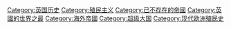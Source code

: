 {{Catnav|頁面分類|各種主題的頁面分類|各種主題的歷史|文化史|帝國}}
{{Catnav|頁面分類|各種主題的頁面分類|按國家分類|各國歷史|英国历史}}
{{Catnav|頁面分類|历史|各種主題的歷史|文化史|帝國}}
{{Catnav|頁面分類|历史|各國歷史|英国历史}}

{{catmore}}
{{Commons category|British Empire}}

{{DEFAULTSORT:British Empire}}
[[Category:英国历史|Category:英国历史]]
[[Category:殖民主义|Category:殖民主义]]
[[Category:已不存在的帝國|Category:已不存在的帝國]]
[[Category:英國的世界之最|Category:英國的世界之最]]
[[Category:海外帝國|Category:海外帝國]]
[[Category:超级大国|Category:超级大国]]
[[Category:现代欧洲殖民史|Category:现代欧洲殖民史]]